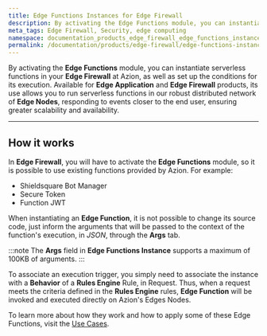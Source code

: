 ```yaml
---
title: Edge Functions Instances for Edge Firewall
description: By activating the Edge Functions module, you can instantiate serverless functions in your Edge Firewall at Azion, as well as set up the conditions for its execution.
meta_tags: Edge Firewall, Security, edge computing
namespace: documentation_products_edge_firewall_edge_functions_instances
permalink: /documentation/products/edge-firewall/edge-functions-instances/
---
```


By activating the **Edge Functions** module, you can instantiate serverless functions in your **Edge Firewall** at Azion, as well as set up the conditions for its execution. Available for **Edge Application** and **Edge Firewall** products, its use allows you to run serverless functions in our robust distributed network of **Edge Nodes**, responding to events closer to the end user, ensuring greater scalability and availability.

---

## How it works

In **Edge Firewall**, you will have to activate the **Edge Functions** module, so it is possible to use existing functions provided by Azion. For example:

* Shieldsquare Bot Manager
* Secure Token
* Function JWT

When instantiating an **Edge Function**, it is not possible to change its source code, just inform the arguments that will be passed to the context of the function's execution, in *JSON*, through the **Args** tab.

:::note
The **Args** field in **Edge Functions Instance** supports a maximum of 100KB of arguments.
:::

To associate an execution trigger, you simply need to associate the instance with a **Behavior** of a **Rules Engine** Rule, in Request. Thus, when a request meets the criteria defined in the **Rules Engine** rules, **Edge Function** will be invoked and executed directly on Azion's Edges Nodes.

To learn more about how they work and how to apply some of these Edge Functions, visit the [Use Cases](/en/documentation/products/guides/).